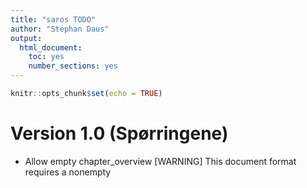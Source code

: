 ```yaml
---
title: "saros TODO"
author: "Stephan Daus"
output: 
  html_document: 
    toc: yes
    number_sections: yes
---
```


```r
knitr::opts_chunk$set(echo = TRUE)
```

# Version 1.0 (Spørringene)
- Allow empty chapter_overview
[WARNING] This document format requires a nonempty <title> element.
#>   Defaulting to 'quarto-input0c68d3c9' as the title.
#>   To specify a title, use 'title' in metadata or --metadata title="...".
# Structure
-   single_y_bivariate_elements?


# Ønsker fra andre:


# bi_sigtest

-   overkill with main_question in label + as label-column header

# mesos
-   some progress bar seems incorrect

# plots
-   tri_catcatcat_plot (z)
    - Spørringene: resp x Ys - KU: fagfelt og institusjon x Ys - AGU: sektor x Ys. 
- estimate_plot_height: consider totals=TRUE 
-   colour_2nd_binary_cat is not working consistently with data$s_43 (gender) and when mesos  - legend is missing when there are two categories in cat_prop, but n  
-   unused levels seem to cause confusion in hide_legend and colours. and tables  
-     all should be displayed  
-   N in legend for each by group  
-   add_n_to_bygroup => yaml  
-   implement uni_plot_int_* bi_plot_intint_* bi_plot_intcat_* 
- colours  
    - if .categories %in% yml$params\$colour, use associated colour 
    - Bruk så fargepalett på resten 
    - colour_palette_ordinal, colour_palette_nominal colour_palette \<- if(class(data[[col_pos]]) == "ordered" && !is.null(colour_palette_ordinal)) colour_palette_ordinal else if(!is.null(colour_palette_nominal)) colour_palette_nominal 
    - separate colour_palette for different needs: chapter, designated_type, .variable_role, ...     - which also allows paletter 
        - if is.colour =\> as colours, else if in paletter list, use that 
        - if colour_2nd_binary is applicable, should forcats::fct_rev(.x) 
- prep_cat_prop_plot_pdf: Implement N= in labels when tooltips are unavailable 
- can label_font_size, main_font_size, font_family, data_label_decimal_symbol be set later through CSS/YAML?

# summarize_data

-   sorting of indep should only occur if is.ordered(data[[by_name]]), otherwise ignore it and just sort by .sum_value
-   only call summarize_data once and reuse.

# refine_chapter_overview

-   not keeping significant relationships!
-   simpler chapter_overview dep/indep notation: allow spaces, not having to use matches?
-   No var label will cause entire chapter to be NA...
    -   NA labels should be replaced with variable name in refine_chapter_overview
    -   Functions should not return NA to stringr::str_c()
    -   Any group_by set of variables in chapter_overview should not have NA (or deal appropriately with them)
-   Check early on if multiple variables have identical labels and warn imemdiately
-   cli_inform rows removed with hide_bi_entry_if_sig_above

# YAML, config, etc
-   move some parameters from \_report_generation_setup.yml to \_quarto.yml file and perform modifications in a R-script loaded in the beginning of index.qmd
    -   decimal marker?
    -   colour_palette?
-   descend is currently global across all variables...

# Folder structure
-   folder structure: all png in separate folder, etc.
-   Preclean folder names: The name of the input file cannot contain the special shell characters: [ \<\>()\|:&;#?\*']

# tables
-   tri_catcatcat_table
-   vertical argument in tables are a pivot-string similar to SSB: 1,2,3
    -   As any element_type so one can get all at once. OR, let reader decide?

# nifutheme
-   all yaml-files
-   doc-reference template for quarto
-   <https://quarto.org/docs/extensions/project-types.html>
-   css: nifustil.css `{=html} <style type="text/css"> caption, .table-caption {   text-align: left; } </style>`
-   sub-groups, interaction terms or "stratification" (resp in Spørringene, etc.)
-   avoid copying main report when rlang::is_string(mesos_group)

# PDF
-   Verify that numbering of chapters, tables, etc is now correct
-   Find a way to exclude title page or divert into maketitle
-   Insert TOC at right location
-   TOC in correct NIFU style

# DOCX (NIFU stil/saros.template):
- tables should be centered by default
- tables are not having right style?
- more air between elements?
- officer::body_add(doc_1, officer::block_pour_docx("graph.docx")) // nt working?

# cat_text

-   incorrect numbers?
-   If only single question, simplify output!
-   respecting data_label
-   long batteries not respecting n_top_bottom?
-   must explain that it is sum of upper categories
-   bool: str_to_sentence, asis

# FTP/web part

-   get help to ensure function can upload multiple files at once in one session
-   follow up Ingvar
-   automate creation of hashed passwords
-   automate copying of .htaccess and .htpasswd files to subfolders

# Stuff partially out of my control:

-   Issue at <https://github.com/tidymodels/infer> about annoying warning.
-   Issue at Quarto-cli for: If processing fails, it leaves a temporary .rmarkdown file which if not manually deleted will cause the following error on the next rendering: "The name of the input file cannot contain the special shell characters: [ \<\>()\|:&;#?\*']"

# Version 3.0

-   @keywords internal for all internal functions having documentation.
-   multiple levels of by
-   S3 class-based objects, or just lists for now? input/output as list of df, var_frame and design_frame. Single input, single output.
-   If you return the same type of output from multiple functions, you should create a function that consistently creates exact the same format (to avoid accidental inconsistency), and consider making it an S3 class (so you can have a custom print method).
-   Generalize the element creator switch function and helper function so that user could create own element types. A function factory.
-   Replace separators with patterns? Or character vector patterns? First letters before numbers? Similar to the new splitters in {tidyr}
-   Convenience argument: drop_if_single_item (to ease automated psychometric analyses and unnecessary tables and plots). This could be done at the chapter_overview-stage though. So just a simple wrapper around group_by and filter?
-   Tests for graphs using snapshots and data in ggplot object
-   target and renv initialization with menu selection. =\> {saros.template}
-   Replace ymlthis with yaml-package.
-   Split off rename_variables into either janitor or a vctrs::vec_as_names() extension
-   Extract the atributes-setter function for the elements
    -   caption (element_name, .variable_label\_\*, mesos_group, )
    -   vanskelig ettersom create_caption krever data_out

# General improvements

-   speed performance
    -   early fails
    -   replace all stringr::str_c with stringi::stri_na2empty() and stringi::stri_c
    -   replace all cols/by, enquos, etc with y_var, x_var
    -   normalization with hash/ID lookup:
        -   chapter overview (input only)
        -   data frame (or string matrix?) of variables and their fixed information (labels, variable names, univariates?)
        -   data frame (or string matrix?) of bivariate combinations with sigtest info (long format)
        -   data frame (or numeric matrix?) of all summary_data stuff for univariates
        -   data frame (or numeric matrix?) of all summary_data stuff for bivariates
        -   NB: Matrices are hard to work with and do not allow grouping storage
        -   vectorization, avoid looping (can be parallellized in outer loop)
        -   profiling
        -   avoid copying
        -   vctrs, rlang, base
        -   premake summarized_data and reuse it across elements, filtering as needed
        -   pipe =\> no pipe
        -   if not grouping:
            -   dplyr::filter =\> vctrs::vec_slice()
            -   dplyr::mutate =\> base
            -   dplyr::select =\> base
            -   dplyr::pull =\> base
            -   bind_rows =\> vctrs::vec_rbind
            -   remove tidyselect/data masking: all using strings for columns names internally
            -   dtplyr?
-   refactoring
-   more memorable and logical naming of functions, arguments, etc.
-   rename files so they are logical for developers
    -   alphabetical order of operations
-   documentation and examples
    -   inheritParams
    -   exemplify all non-trivial argument inputs (lists, vectors, objects)
    -   better hints in error/warning messages
    -   progress bars
-   more robustness
    -   increase test coverage
    -   moduling / code refactoring
    -   target package / renv
    -   argument checks
-   flexible arguments
-   reduce size of package (in MB)
-   reduce dependencies
    -   find upstream packages
    -   copy code when applicable
    -   split functions into smaller and more robust packages
        -   analyze co-dependencies
-   simplify to reduce build/install time
    -   Examples, tests, data, inst-folder templates/attachments

# sarosverse structure

-   sarosverse imports: - saros.docx - saros.html - saros.folders - saros.text - saros.psych - saros.effect - saros.qual those in turn import - saros.base - saros.graphic - saros.utils
-   Should consider which -verses are connected, and also which are more likely to not be maintained.
    -   clipr, tidySEM, RColorBrewer, viridisLite, ymlthis, srvyr, reactable openai, officeverse
-   saros.office: pkgs: officer, mschart, flextable
-   saros.interactive: pkgs: ggplot2, ggiraph, scales, ggfittext?
-   saros.graphic: pkgs: viridis, RColorBrewer
-   saros.modelsig: pkgs: infer,\
-   saros.text: pkgs: openai, qualitative?,
-   saros.psych: psych, tidySEM, lavaan, tidySEM,
-   saros: Move handpick there, reducing the clipr dependency.

############################################################## 

# OLD STUFF, IGNORE

## saros.instruments

```         
Improvement over time (p1-p0)
IRT parameters (a, b, c), with low discriminators, and extremely hard/easy items flagged
Items with responses above/below 95/5 percentage flagged
Low CFA loadings
Loadings improved if item removed
```

-   Make generalisert TIC, theta, item thresholds-grafmaker som tar mirt, MplusAutomation, lavaan, TAM, etc)

# Overall design

-   <https://github.com/tidymodels/model-implementation-principles/blob/master/06-arguments.Rmd>

# saros.model

## step_auto_tick_recode

-   Some form of automatic recode of multiple tick-box items where no cross is missing? Or perhaps strongly advice people not to use them?

## add_regression

-   Extract dummy recoder?
-   loading_cutoff =\> move to add_fit?
-   V2: How to distinguish x_var as single latent variable from set of manifest variables?
-   Improve extraction of errors in MplusAutomation::readModels(). New separate function: Extract variables that are failing

## run_model

## prepare_mplus_model

## extract_mplus_model

-   Make into broom tidier? Though will be of limited use.
-   cronbach, mcdonald_omega? Or using psych::alpha

## prepare_lavaan_model

# add_meaning

-   Incorporate all the below as glue strings.
-   latent_diff, construct_fit, effect, percent, univariate
-   instead of tolower, only change first letter of sentence.
-   V1: Template sentences for fit.
-   V2: Text reporting: Adding adverbial clauses to spice up: If contrast to previous finding.
-   V2: Text reporting: Summarize findings if all of the same regex (X positively correlated with all of Y1, Y2, Y3, ... and detailed=FALSE)
-   V2: Distinguish between first-time mention of a variable within a section (where full x_label is mentioned "Vi finner for x_label at...)
-   V2: What to do for the "else"-category, those not matched? Leave to user to specify a catch-all regex?
-   V2: Get someone to translate template sentences to English, German, Nynorsk, etc.

# add_rangeplot_chart, add_forest_chart, add_bivariate_chart

# omitted_recoder_df

-   return tibble if input tibble

-   keep labels

-   Scatter+trend line plots for linear/binary logistic regression models where x_focus is specified

-   Forest plot for regression model results

### Modify xml-files:

-   Hide axis titles.

-   Right-align axis text by modifying xml-raw data

-   Drop data labels if smaller than 5%

-   Insert this: dLbl\><c:idx val=X_value/><c:delete val="1"/><c:extLst><c:ext uri="{CE6537A1-D6FC-4f65-9D91-7224C49458BB}" xmlns:c15="http://schemas.microsoft.com/office/drawing/2012/chart"/><c:ext uri="{C3380CC4-5D6E-409C-BE32-E72D297353CC}" xmlns:c16="http://schemas.microsoft.com/office/drawing/2014/chart"><c16:uniqueId val="{00000000-BC21-437A-B275-29C6E34D2EC4}"/></c:ext></c:extLst></c:dLbl>\<c:

-   After this: </a:srgbClr></a:solidFill></a:ln><a:effectLst/></c:spPr><c:invertIfNegative val="0"/><c:dLbls>\<c:

-   Strip off all unnecessary dependencies

-   Documentation

-   Excel template

### out of my control:

-   Excel output, table and chart into Excel
-   Crashes if file is open (<https://github.com/davidgohel/officer/issues/349>)
-   Also file doesn't open if a crashed Word app is open...
-   Non-ASCII letters (<https://github.com/ardata-fr/mschart/issues/57>), but workaround works.

# create_psychometrics_report

-   Standard set with functions to conduct psychometric analysis. Summarizes models from various packages, and presents according to common objectives:
-   TODO: Should split into functions fitting into the tidymodelverse. This requires brooming TAM, mirt, CDM, sirt, lavaan, MplusAutomation, etc.
-   Aims:
-   single function to retrieve information on item-specific descriptives
-   single function to retrieve information on which items are likely worst fitting for unidimensional scale
-   single function to retrieve information comparing various models (uni, bi/multidimensional, correlated, second order, etc)

\*\* Versjon 0.3 \* Endre filnavnet \* argument: Velge hvilke funksjoner som skal kjøres \* argument: Velge hvilke IRT-modeller som skal kjøres (1PL, 2PL, etc) \* funksjon: Trekke ut Wright-map plot som egen funksjon (plot_1a) \* funksjon: Trekke ut ICC plots-loopen for TAM-data, som eegen funksjon \* funksjon: Trekke ut Mplus-modeller som egne funksjoner \* Generalisere mer (særlig grafer) og unngå hardkodede variabelnavn/labels \* Be Alexander Rorbitzh om å kunne endre navn på Plots-mappe \* argument: Endre argument defaults til engelsk/tom \* funksjon: Legge inn fortolkninger som tekst i fit (høy infit, etc). \* funksjon: Item information curves (all in one graph)

-   Bedre struktur på returnert objekt: alle rå-objekter i egen liste (raw). Input i egen liste (input), Alt nyttig i egen liste (\$summary)

-   summary\$mod: tibble, rader=modell, kolonner= person abilities mean, item spread, C alpha, CFA, TLI, RMSEA, SRMR, faktorladningsspredning,

-   summary\$tam_1pl: tibble, rader=item, kolonner=item difficulty, discrimination, outfit, infit, item information curve summary?,

-   funksjon: Excel-output av alt i \$summary-listen, inkl Chart-grafer?.

-   Lage/finne en oppskrift på hele valideringsprosessen, basere output rundt dette.

-   Legge inn flere pakker?

-   Mer om DIF/MI, local independence, Q3, etc

-   Bifaktor/second order-struktur?

-   Når andre pakker er oppdatert (ASCII), fjerne noen endringer av tittel, etc.?

-   Tidyselect?

-   Kontroller og Feilmeldinger (rlang)

# Examples and documentation

# Other

parsnip, broom, yardstick extensions for SEM models: <https://www.tidymodels.org/learn/develop/models/> and <https://www.tidymodels.org/learn/develop/broom/> and <https://www.tidymodels.org/learn/develop/metrics/> easystats extensions (or not, as they don't yet support tidymodels) workflow-package extensions parsnip, and returns broom, yardstick)

# Gamle notater, kan være noen ideer verdt å beholde her

############################################################################# 

#### Sett med funksjoner for rask høykvalitetsanalyse av spørreskjemadata

2 Få Rambøll til å legge til kolonnenavn på Labels.csv

# NIFUstolper: Produksjon (direkte lagring til disk) av stolpediagrammer for spørsmålsbatterier gruppert etter supergrupper, grupper, osv og brutt ned på liste med brytningsvariabler

1 Unngå overskriving: Legg til siffer, sjekk på nytt, etc. 1 Algoritme for høyden (minste størrelse når strip-tekst går over flere linjer) 2 SVG eller vektorgrafikk i Word 2 facet-tekst justeres slik at den aldri forsvinner om den blir for mange linjer 2 Sjekk at det er færre verdier enn farger

# Produksjon av alle mulige tabeller for sett med variabler brutt ned på liste med brytningsvariabler, fordelt på batteri

1 function(. data, .outcome_vars=TIDY SELECT list.vars_break=NULL, .vars_break2=null, brytning_ved_rader=T, batteri_var="")

# Tekstgenerering av signifikanstester for sett med ordinale variabler brutt ned på liste med brytningsvariabler.

1 Fikse feil når det er flere grupper som sammenlignes (N og m= synes å være samme for 1. og 3. oppføring? 1 Lagre analysen per variableGroup - altså en ytterloop - kontinuerlig 1 Raskere, går tregt 2 Sortere gruppene etter faktor-levels, eller etter hva som er høyest. 1 Lagre krysstabeller i samme slengen. Setningen kan legges umiddelbart under tabellen. 2 Legge til totalen for å sammenligne gruppene med totalen, men er dette fortsatt uavhengige grupper? (add_total=T) 1 ta sjekk på om ordinalvariabel er ordered factor, gi informativ feilmelding 1 Sjekk om variabler inneholder NA, fjerne med advarsel 2 unngå coin-pakken, finne referanser til metoden (Agresti, 2007) 3 Hvilke grupper har høyest/lavest verdi, på hver variabel? 2 Andre ikke-parametriske distribusjoner (nominal-nominal, binær, interval, etc) 3 Omnibus-tester? 3 Ulike type fraser for ulike batterier (enten character vector of length 1 or character vector =length(unique(variableGroup) 3 Randomisere mellom fraser compareGroups-pakken? Bør også eksportere som CSV-fil resultatene da det kan være letter eå lese. "mer enig enn" kan da bli \> eller \<.

# NIFU_efa: EFA av alle utfallsvariabler

```         
Finner selv ut hvor mange faktorer er teoretisk mulige
Fjerner iterativt variabler med missing over 20%, forenkler variabler med mindre enn 10% per kategori 
en egen variabel i Structure forteller hvilke som skal snus i faktoranalyser
om ikke MplusAutomation oppdateres: kjører ESEM for å hente ut faktorladningene
Kobler på variableQuestion og variableGroup
Sorterer slik at sterkeste faktorladningene kommer først
Fjerner alt mellom -.4-.4 og omrokkerer faktorene
Printer ut i Excel, fargelegger
Legger ved rå (Spearman) korrelasjoner i eget regneark
```

# analyze_psych: Psykometriske analyser av konstrukter

```         
CFA for hvert spørsmålsbatteri og spørsmålsoverbatteri, m/alpha, CFA, TLI, RMSEA, SRMR, faktorladningsspredning, osv
Measurement invariance for hver av brytningsvariablene
Lager en samletabell for alle variableGroup
Optional item-nivå info, DIF, etc
```

Rapportere bug til Mplus om at \$1 blir kuttet vekk fra CI-output. Rapportere bug til MplusAutomation: LOGISTIC REGRESSION ODDS RATIO RESULTS kommer ikke med

# Tekstgenerering av Mplusmodeller

```         
Total, så hver spesifikk indirekte, innenfor disse vise deleffektene, så total indirekte, så direkte.
Benytter STDYX og STDY avhengig av type variabel
```

# Automatisk generering av hvert av det ovenstående for hvert batteri (samlefunksjon) i et Word-dokument med NIFU-template, gruppert etter headings,

3 Legger inn grafene, tabellene, signifikanstester, m.m. under korrekt overskrift. Må sortere riktig. Hm Må ha et register i CSV-fil eller lignende med fraser man kan benytte til variasjon, for introduksjon av grafer, tabeller, osv.
